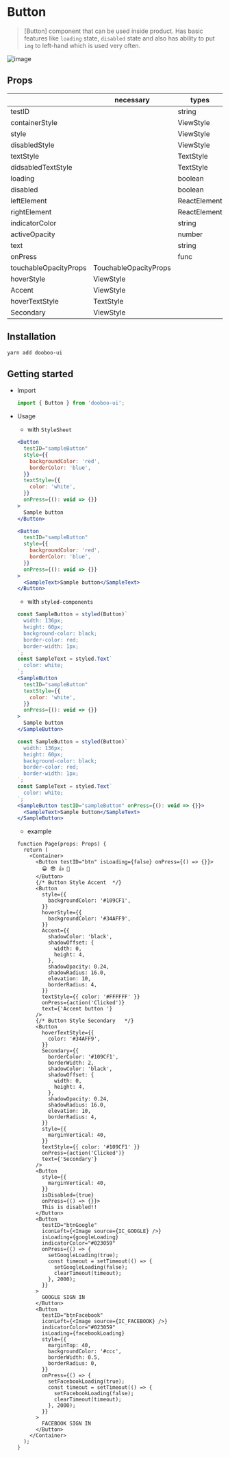 
<Meta title="Components/Button" />

# Button

> [Button] component that can be used inside product. Has basic features like `loading` state, `disabled` state and also has ability to put `img` to left-hand which is used very often.

![image](https://user-images.githubusercontent.com/34743425/87122708-6a3b4500-c2c0-11ea-985c-a77a1fa90e8d.png)

## Props

|                       | necessary             | types        | default   |
| --------------------- | --------------------- | ------------ | --------- |
| testID                |                       | string       |           |
| containerStyle        |                       | ViewStyle    |           |
| style                 |                       | ViewStyle    |           |
| disabledStyle         |                       | ViewStyle    |           |
| textStyle             |                       | TextStyle    |           |
| didsabledTextStyle    |                       | TextStyle    |           |
| loading               |                       | boolean      |           |
| disabled              |                       | boolean      |           |
| leftElement           |                       | ReactElement |           |
| rightElement          |                       | ReactElement |           |
| indicatorColor        |                       | string       | '#ffffff' |
| activeOpacity         |                       | number       | 0.5       |
| text                  |                       | string       |           |
| onPress               |                       | func         |           |
| touchableOpacityProps | TouchableOpacityProps |              |
| hoverStyle            | ViewStyle             |              |
| Accent                | ViewStyle             |              |
| hoverTextStyle        | TextStyle             |              |
| Secondary             | ViewStyle             |              |

## Installation

```sh
yarn add dooboo-ui
```

## Getting started

- Import

  ```javascript
  import { Button } from 'dooboo-ui';
  ```

- Usage

  - with `StyleSheet`

  ```jsx
  <Button
    testID="sampleButton"
    style={{
      backgroundColor: 'red',
      borderColor: 'blue',
    }}
    textStyle={{
      color: 'white',
    }}
    onPress={(): void => {}}
  >
    Sample button
  </Button>
  ```

  ```jsx
  <Button
    testID="sampleButton"
    style={{
      backgroundColor: 'red',
      borderColor: 'blue',
    }}
    onPress={(): void => {}}
  >
    <SampleText>Sample button</SampleText>
  </Button>
  ```

  - with `styled-components`

  ```jsx
  const SampleButton = styled(Button)`
    width: 136px;
    height: 60px;
    background-color: black;
    border-color: red;
    border-width: 1px;
  `;
  const SampleText = styled.Text`
    color: white;
  `;
  <SampleButton
    testID="sampleButton"
    textStyle={{
      color: 'white',
    }}
    onPress={(): void => {}}
  >
    Sample button
  </SampleButton>
  ```

  ```jsx
  const SampleButton = styled(Button)`
    width: 136px;
    height: 60px;
    background-color: black;
    border-color: red;
    border-width: 1px;
  `;
  const SampleText = styled.Text`
    color: white;
  `;
  <SampleButton testID="sampleButton" onPress={(): void => {}}>
    <SampleText>Sample button</SampleText>
  </SampleButton>
  ```

  - example

  ```tsx
  function Page(props: Props) {
    return (
      <Container>
        <Button testID="btn" isLoading={false} onPress={() => {}}>
          😀 😎 👍 💯
        </Button>
        {/* Button Style Accent  */}
        <Button
          style={{
            backgroundColor: '#109CF1',
          }}
          hoverStyle={{
            backgroundColor: '#34AFF9',
          }}
          Accent={{
            shadowColor: 'black',
            shadowOffset: {
              width: 0,
              height: 4,
            },
            shadowOpacity: 0.24,
            shadowRadius: 16.0,
            elevation: 10,
            borderRadius: 4,
          }}
          textStyle={{ color: '#FFFFFF' }}
          onPress={action('Clicked')}
          text={'Accent button '}
        />
        {/* Button Style Secondary   */}
        <Button
          hoverTextStyle={{
            color: '#34AFF9',
          }}
          Secondary={{
            borderColor: '#109CF1',
            borderWidth: 2,
            shadowColor: 'black',
            shadowOffset: {
              width: 0,
              height: 4,
            },
            shadowOpacity: 0.24,
            shadowRadius: 16.0,
            elevation: 10,
            borderRadius: 4,
          }}
          style={{
            marginVertical: 40,
          }}
          textStyle={{ color: '#109CF1' }}
          onPress={action('Clicked')}
          text={'Secondary'}
        />
        <Button
          style={{
            marginVertical: 40,
          }}
          isDisabled={true}
          onPress={() => {}}>
          This is disabled!!
        </Button>
        <Button
          testID="btnGoogle"
          iconLeft={<Image source={IC_GOOGLE} />}
          isLoading={googleLoading}
          indicatorColor="#023059"
          onPress={() => {
            setGoogleLoading(true);
            const timeout = setTimeout(() => {
              setGoogleLoading(false);
              clearTimeout(timeout);
            }, 2000);
          }}
        >
          GOOGLE SIGN IN
        </Button>
        <Button
          testID="btnFacebook"
          iconLeft={<Image source={IC_FACEBOOK} />}
          indicatorColor="#023059"
          isLoading={facebookLoading}
          style={{
            marginTop: 40,
            backgroundColor: '#ccc',
            borderWidth: 0.5,
            borderRadius: 0,
          }}
          onPress={() => {
            setFacebookLoading(true);
            const timeout = setTimeout(() => {
              setFacebookLoading(false);
              clearTimeout(timeout);
            }, 2000);
          }}
        >
          FACEBOOK SIGN IN
        </Button>
      </Container>
    );
  }
  ```
